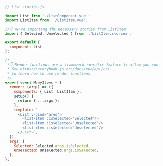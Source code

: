 ```js
// List.stories.js

import List from './ListComponent.vue';
import ListItem from './ListItem.vue';

//👇 We're importing the necessary stories from ListItem
import { Selected, Unselected } from './ListItem.stories';

export default {
  component: List,
};

/*
 *👇 Render functions are a framework specific feature to allow you control on how the component renders.
 * See https://storybook.js.org/docs/vue/api/csf
 * to learn how to use render functions.
 */
export const ManyItems = {
  render: (args) => ({
    components: { List, ListItem },
    setup() {
      return { ...args };
    },
    template: `
      <List v-bind="args">
        <list-item :isSelected="Selected"/>
        <list-item :isSelected="Unselected"/>
        <list-item :isSelected="Unselected"/>
      </List>`,
  }),
  args: {
    Selected: Selected.args.isSelected,
    Unselected: Unselected.args.isSelected,
  },
};
```
